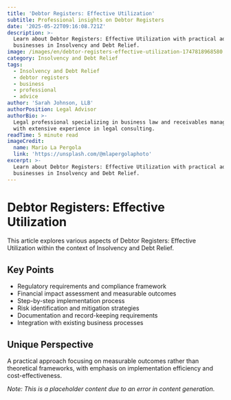 ```yaml
---
title: 'Debtor Registers: Effective Utilization'
subtitle: Professional insights on Debtor Registers
date: '2025-05-22T09:16:08.721Z'
description: >-
  Learn about Debtor Registers: Effective Utilization with practical advice for
  businesses in Insolvency and Debt Relief.
image: /images/en/debtor-registers-effective-utilization-1747818968580.jpg
category: Insolvency and Debt Relief
tags:
  - Insolvency and Debt Relief
  - debtor registers
  - business
  - professional
  - advice
author: 'Sarah Johnson, LLB'
authorPosition: Legal Advisor
authorBio: >-
  Legal professional specializing in business law and receivables management
  with extensive experience in legal consulting.
readTime: 5 minute read
imageCredit:
  name: Mario La Pergola
  link: 'https://unsplash.com/@mlapergolaphoto'
excerpt: >-
  Learn about Debtor Registers: Effective Utilization with practical advice for
  businesses in Insolvency and Debt Relief.
---
```

# Debtor Registers: Effective Utilization

This article explores various aspects of Debtor Registers: Effective Utilization within the context of Insolvency and Debt Relief.

## Key Points
- Regulatory requirements and compliance framework
- Financial impact assessment and measurable outcomes
- Step-by-step implementation process
- Risk identification and mitigation strategies
- Documentation and record-keeping requirements
- Integration with existing business processes

## Unique Perspective
A practical approach focusing on measurable outcomes rather than theoretical frameworks, with emphasis on implementation efficiency and cost-effectiveness.

*Note: This is a placeholder content due to an error in content generation.*
